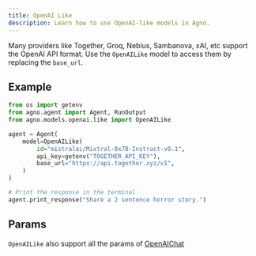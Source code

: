 ```yaml
---
title: OpenAI Like
description: Learn how to use OpenAI-like models in Agno.
---
```


Many providers like Together, Groq, Nebius, Sambanova, xAI, etc support the OpenAI API format. Use the `OpenAILike` model to access them by replacing the `base_url`.

## Example

<CodeGroup>

```python agent.py
from os import getenv
from agno.agent import Agent, RunOutput
from agno.models.openai.like import OpenAILike

agent = Agent(
    model=OpenAILike(
        id="mistralai/Mixtral-8x7B-Instruct-v0.1",
        api_key=getenv("TOGETHER_API_KEY"),
        base_url="https://api.together.xyz/v1",
    )
)

# Print the response in the terminal
agent.print_response("Share a 2 sentence horror story.")
```

</CodeGroup>

## Params

<Snippet file="model-openai-like-reference.mdx" />

`OpenAILike` also support all the params of [OpenAIChat](/reference/models/openai)
